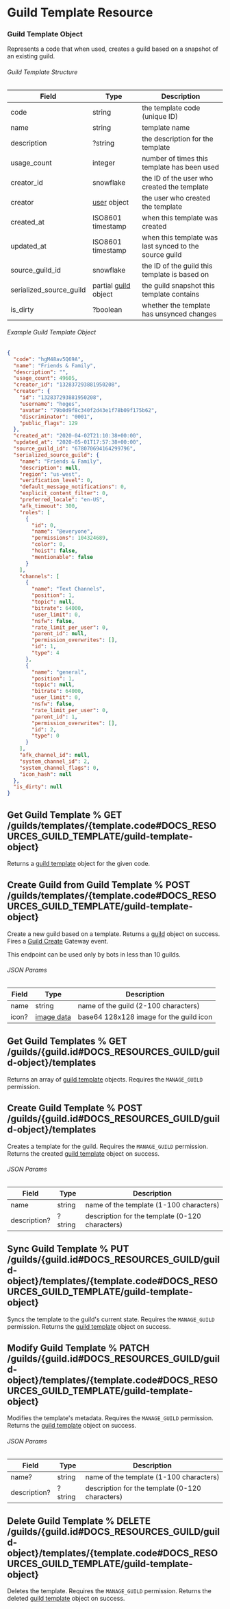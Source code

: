 
# Guild Template Resource

### Guild Template Object

Represents a code that when used, creates a guild based on a snapshot of an existing guild.

###### Guild Template Structure

| Field                   | Type                                                       | Description                                            |
| ----------------------- | ---------------------------------------------------------- | ------------------------------------------------------ |
| code                    | string                                                     | the template code (unique ID)                          |
| name                    | string                                                     | template name                                          |
| description             | ?string                                                    | the description for the template                       |
| usage_count             | integer                                                    | number of times this template has been used            |
| creator_id              | snowflake                                                  | the ID of the user who created the template            |
| creator                 | [user](#DOCS_RESOURCES_USER/user-object) object            | the user who created the template                      |
| created_at              | ISO8601 timestamp                                          | when this template was created                         |
| updated_at              | ISO8601 timestamp                                          | when this template was last synced to the source guild |
| source_guild_id         | snowflake                                                  | the ID of the guild this template is based on          |
| serialized_source_guild | partial [guild](#DOCS_RESOURCES_GUILD/guild-object) object | the guild snapshot this template contains              |
| is_dirty                | ?boolean                                                   | whether the template has unsynced changes              |

###### Example Guild Template Object

```json
{
  "code": "hgM48av5Q69A",
  "name": "Friends & Family",
  "description": "",
  "usage_count": 49605,
  "creator_id": "132837293881950208",
  "creator": {
    "id": "132837293881950208",
    "username": "hoges",
    "avatar": "79b0d9f8c340f2d43e1f78b09f175b62",
    "discriminator": "0001",
    "public_flags": 129
  },
  "created_at": "2020-04-02T21:10:38+00:00",
  "updated_at": "2020-05-01T17:57:38+00:00",
  "source_guild_id": "678070694164299796",
  "serialized_source_guild": {
    "name": "Friends & Family",
    "description": null,
    "region": "us-west",
    "verification_level": 0,
    "default_message_notifications": 0,
    "explicit_content_filter": 0,
    "preferred_locale": "en-US",
    "afk_timeout": 300,
    "roles": [
      {
        "id": 0,
        "name": "@everyone",
        "permissions": 104324689,
        "color": 0,
        "hoist": false,
        "mentionable": false
      }
    ],
    "channels": [
      {
        "name": "Text Channels",
        "position": 1,
        "topic": null,
        "bitrate": 64000,
        "user_limit": 0,
        "nsfw": false,
        "rate_limit_per_user": 0,
        "parent_id": null,
        "permission_overwrites": [],
        "id": 1,
        "type": 4
      },
      {
        "name": "general",
        "position": 1,
        "topic": null,
        "bitrate": 64000,
        "user_limit": 0,
        "nsfw": false,
        "rate_limit_per_user": 0,
        "parent_id": 1,
        "permission_overwrites": [],
        "id": 2,
        "type": 0
      }
    ],
    "afk_channel_id": null,
    "system_channel_id": 2,
    "system_channel_flags": 0,
    "icon_hash": null
  },
  "is_dirty": null
}
```

## Get Guild Template % GET /guilds/templates/{template.code#DOCS_RESOURCES_GUILD_TEMPLATE/guild-template-object}

Returns a [guild template](#DOCS_RESOURCES_GUILD_TEMPLATE/guild-template-object) object for the given code.

## Create Guild from Guild Template % POST /guilds/templates/{template.code#DOCS_RESOURCES_GUILD_TEMPLATE/guild-template-object}

Create a new guild based on a template. Returns a [guild](#DOCS_RESOURCES_GUILD/guild-object) object on success. Fires a [Guild Create](#DOCS_TOPICS_GATEWAY/guild-create) Gateway event.

<Alert type="warn">

This endpoint can be used only by bots in less than 10 guilds.

</Alert>

###### JSON Params

| Field | Type                                     | Description                             |
| ----- | ---------------------------------------- | --------------------------------------- |
| name  | string                                   | name of the guild (2-100 characters)    |
| icon? | [image data](#DOCS_REFERENCE/image-data) | base64 128x128 image for the guild icon |

## Get Guild Templates % GET /guilds/{guild.id#DOCS_RESOURCES_GUILD/guild-object}/templates

Returns an array of [guild template](#DOCS_RESOURCES_GUILD_TEMPLATE/guild-template-object) objects. Requires the `MANAGE_GUILD` permission.

## Create Guild Template % POST /guilds/{guild.id#DOCS_RESOURCES_GUILD/guild-object}/templates

Creates a template for the guild. Requires the `MANAGE_GUILD` permission. Returns the created [guild template](#DOCS_RESOURCES_GUILD_TEMPLATE/guild-template-object) object on success.

###### JSON Params

| Field        | Type    | Description                                     |
| ------------ | ------- | ----------------------------------------------- |
| name         | string  | name of the template (1-100 characters)         |
| description? | ?string | description for the template (0-120 characters) |

## Sync Guild Template % PUT /guilds/{guild.id#DOCS_RESOURCES_GUILD/guild-object}/templates/{template.code#DOCS_RESOURCES_GUILD_TEMPLATE/guild-template-object}

Syncs the template to the guild's current state. Requires the `MANAGE_GUILD` permission. Returns the [guild template](#DOCS_RESOURCES_GUILD_TEMPLATE/guild-template-object) object on success.

## Modify Guild Template % PATCH /guilds/{guild.id#DOCS_RESOURCES_GUILD/guild-object}/templates/{template.code#DOCS_RESOURCES_GUILD_TEMPLATE/guild-template-object}

Modifies the template's metadata. Requires the `MANAGE_GUILD` permission. Returns the [guild template](#DOCS_RESOURCES_GUILD_TEMPLATE/guild-template-object) object on success.

###### JSON Params

| Field        | Type    | Description                                     |
| ------------ | ------- | ----------------------------------------------- |
| name?        | string  | name of the template (1-100 characters)         |
| description? | ?string | description for the template (0-120 characters) |

## Delete Guild Template % DELETE /guilds/{guild.id#DOCS_RESOURCES_GUILD/guild-object}/templates/{template.code#DOCS_RESOURCES_GUILD_TEMPLATE/guild-template-object}

Deletes the template. Requires the `MANAGE_GUILD` permission. Returns the deleted [guild template](#DOCS_RESOURCES_GUILD_TEMPLATE/guild-template-object) object on success.
